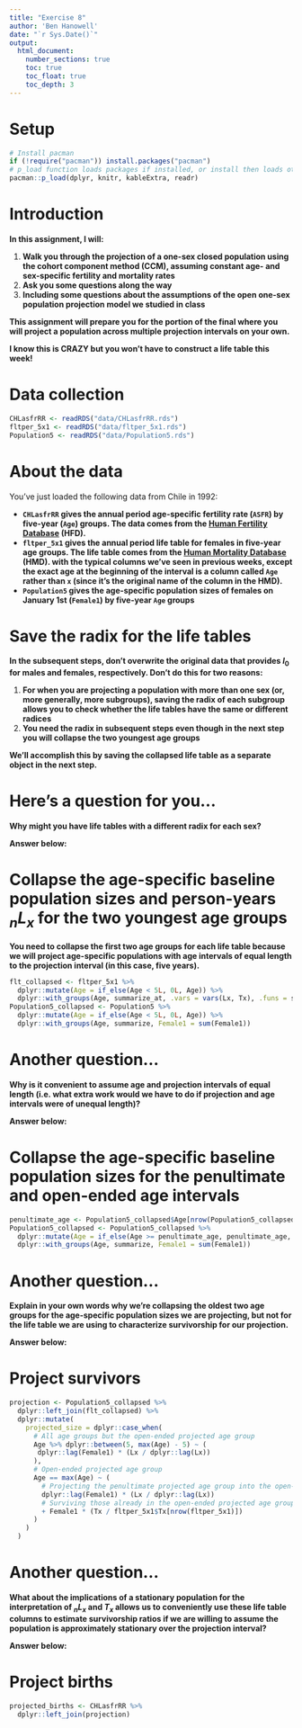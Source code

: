 ```yaml
---
title: "Exercise 8"
author: 'Ben Hanowell'
date: "`r Sys.Date()`"
output:
  html_document:
    number_sections: true
    toc: true
    toc_float: true
    toc_depth: 3
---
```


# Setup {.unnumbered}

```r
# Install pacman
if (!require("pacman")) install.packages("pacman")
# p_load function loads packages if installed, or install then loads otherwise
pacman::p_load(dplyr, knitr, kableExtra, readr)
```

# Introduction {.unnumbered}

**In this assignment, I will:**

1. **Walk you through the projection of a one-sex closed population using the cohort component method (CCM), assuming constant age- and sex-specific fertility and mortality rates**
1. **Ask you some questions along the way**
1. **Including some questions about the assumptions of the open one-sex population projection model we studied in class**

**This assignment will prepare you for the portion of the final where you will project a population across multiple projection intervals on your own.**

**I know this is CRAZY but you won't have to construct a life table this week!**

# Data collection {.unnumbered}

```r
CHLasfrRR <- readRDS("data/CHLasfrRR.rds")
fltper_5x1 <- readRDS("data/fltper_5x1.rds")
Population5 <- readRDS("data/Population5.rds")
```

# About the data {.unnumbered}

You've just loaded the following data from Chile in 1992:

* **`CHLasfrRR` gives the annual period age-specific fertility rate (`ASFR`) by five-year (`Age`) groups. The data comes from the [Human Fertility Database](https://www.humanfertility.org/) (HFD).**
* **`fltper_5x1` gives the annual period life table for females in five-year age groups. The life table comes from the [Human Mortality Database](https://mortality.org/) (HMD). with the typical columns we've seen in previous weeks, except the exact age at the beginning of the interval is a column called `Age` rather than `x` (since it's the original name of the column in the HMD).**
* **`Population5` gives the age-specific population sizes of females on January 1st (`Female1`) by five-year `Age` groups**

# Save the radix for the life tables

**In the subsequent steps, don't overwrite the original data that provides $l_0$ for males and females, respectively. Don't do this for two reasons:**

1. **For when you are projecting a population with more than one sex (or, more generally, more subgroups), saving the radix of each subgroup allows you to check whether the life tables have the same or different radices**
1. **You need the radix in subsequent steps even though in the next step you will collapse the two youngest age groups**

**We'll accomplish this by saving the collapsed life table as a separate object in the next step.**

# Here's a question for you...

**Why might you have life tables with a different radix for each sex?**

**Answer below:**



# Collapse the age-specific baseline population sizes and person-years ${}_nL_x$ for the two youngest age groups

**You need to collapse the first two age groups for each life table because we will project age-specific populations with age intervals of equal length to the projection interval (in this case, five years).**

```r
flt_collapsed <- fltper_5x1 %>%
  dplyr::mutate(Age = if_else(Age < 5L, 0L, Age)) %>%
  dplyr::with_groups(Age, summarize_at, .vars = vars(Lx, Tx), .funs = sum)
Population5_collapsed <- Population5 %>%
  dplyr::mutate(Age = if_else(Age < 5L, 0L, Age)) %>%
  dplyr::with_groups(Age, summarize, Female1 = sum(Female1))
```

# Another question...

**Why is it convenient to assume age and projection intervals of equal length (i.e. what extra work would we have to do if projection and age intervals were of unequal length)?**

**Answer below:**



# Collapse the age-specific baseline population sizes for the penultimate and open-ended age intervals

```r
penultimate_age <- Population5_collapsed$Age[nrow(Population5_collapsed) - 1]
Population5_collapsed <- Population5_collapsed %>%
  dplyr::mutate(Age = if_else(Age >= penultimate_age, penultimate_age, Age)) %>%
  dplyr::with_groups(Age, summarize, Female1 = sum(Female1))
```

# Another question...

**Explain in your own words why we're collapsing the oldest two age groups for the age-specific population sizes we are projecting, but not for the life table we are using to characterize survivorship for our  projection.**

**Answer below:**



# Project survivors

```r
projection <- Population5_collapsed %>%
  dplyr::left_join(flt_collapsed) %>%
  dplyr::mutate(
    projected_size = dplyr::case_when(
      # All age groups but the open-ended projected age group
      Age %>% dplyr::between(5, max(Age) - 5) ~ (
       dplyr::lag(Female1) * (Lx / dplyr::lag(Lx))
      ),
      # Open-ended projected age group
      Age == max(Age) ~ (
        # Projecting the penultimate projected age group into the open-ended one
        dplyr::lag(Female1) * (Lx / dplyr::lag(Lx))
        # Surviving those already in the open-ended projected age group
        + Female1 * (Tx / fltper_5x1$Tx[nrow(fltper_5x1)])
      )
    )
  )
```

# Another question...

**What about the implications of a stationary population for the interpretation of ${}_nL_x$ and $T_x$ allows us to conveniently use these life table columns to estimate survivorship ratios if we are willing to assume the population is approximately stationary over the projection interval?**

**Answer below:**



# Project births 

```r
projected_births <- CHLasfrRR %>%
  dplyr::left_join(projection)
```


